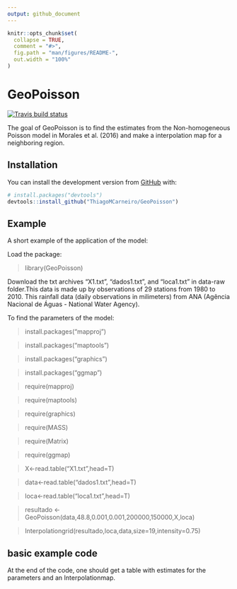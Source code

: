 ```yaml
---
output: github_document
---
```


<!-- README.md is generated from README.Rmd. Please edit that file -->

```r
knitr::opts_chunk$set(
  collapse = TRUE,
  comment = "#>",
  fig.path = "man/figures/README-",
  out.width = "100%"
)
```

# GeoPoisson

<!-- badges: start -->
[![Travis build status](https://travis-ci.com/ThiagoMCarneiro/GeoPoisson.svg?branch=master)](https://travis-ci.com/ThiagoMCarneiro/GeoPoisson)
<!-- badges: end -->

The goal of GeoPoisson is to find the estimates from the Non-homogeneous Poisson model in Morales et al. (2016) and make a interpolation map for a neighboring region.

## Installation



You can install the development version from [GitHub](https://github.com/) with:

``` r
# install.packages("devtools")
devtools::install_github("ThiagoMCarneiro/GeoPoisson")
```
## Example


A short example of the application of the model:

Load the package:


>library(GeoPoisson)


Download the txt archives "X1.txt", "dados1.txt", and "loca1.txt" in data-raw folder.This data is made up by observations of 29 stations from 1980 to 2010. This rainfall data (daily observations in milimeters) from ANA (Agência Nacional de Águas - National Water Agency).

To find the parameters of the model:


>install.packages("mapproj")

>install.packages("maptools")

>install.packages("graphics")

>install.packages("ggmap")

>require(mapproj)

>require(maptools)

>require(graphics)

>require(MASS)

>require(Matrix)

>require(ggmap)


>X<-read.table("X1.txt",head=T)

>data<-read.table("dados1.txt",head=T)

>loca<-read.table("loca1.txt",head=T)


>resultado <- GeoPoisson(data,48.8,0.001,0.001,200000,150000,X,loca)


>Interpolationgrid(resultado,loca,data,size=19,intensity=0.75)

## basic example code


At the end of the code, one should get a table with estimates for the parameters and an Interpolationmap.





